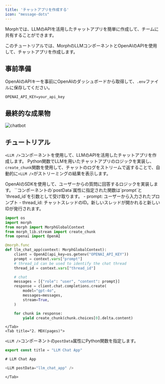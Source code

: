 ```yaml
---
title: 'チャットアプリを作成する'
icon: "message-dots"
---
```


Morphでは、LLMのAPIを活用したチャットアプリを簡単に作成して、チームに共有することができます。

このチュートリアルでは、MorphのLLMコンポーネントとOpenAIのAPIを使用して、チャットアプリを作成します。

## 事前準備

OpenAIのAPIキーを事前にOpenAIのダッシュボードから取得して、`.env`ファイルに保存してください。

```shell .env
OPENAI_API_KEY=your_api_key
```

## 最終的な成果物

![chatbot](/assets/images/docs/tutorial/llm_chat_app.png)

## チュートリアル

`<LLM />`コンポーネントを使用して、LLMのAPIを活用したチャットアプリを作成します。
Python関数でLLMを用いたチャットアプリのロジックを実装し、`create_chunk`関数を使用して、チャットのログをストリームで返することで、自動的に`<LLM />`がストリーミングの結果を表示します。

<Tabs>
    <Tab title="1. Python">
OpenAIのSDKを使用して、ユーザーからの質問に回答するロジックを実装します。
`<LLM />`コンポーネントの`postData`属性に指定された関数は`prompt`と`thread_id`を引数として受け取ります。
- prompt: ユーザーから入力されたプロンプト
- thread_id: チャットスレッドのID。新しいスレッドが開かれると新しいIDが発行されます。

```python
import os
import morph
from morph import MorphGlobalContext
from morph_lib.stream import create_chunk
from openai import OpenAI

@morph.func
def llm_chat_app(context: MorphGlobalContext):
    client = OpenAI(api_key=os.getenv("OPENAI_API_KEY"))
    prompt = context.vars["prompt"]
    # thread_id can be used to identify the chat thread
    thread_id = context.vars["thread_id"]

    # chat
    messages = [{"role": "user", "content": prompt}]
    response = client.chat.completions.create(
        model="gpt-4o",
        messages=messages,
        stream=True,
    )

    for chunk in response:
        yield create_chunk(chunk.choices[0].delta.content)

```
    </Tab>
    <Tab title="2. MDX(pages)">
`<LLM />`コンポーネントの`postData`属性にPython関数を指定します。

```typescript
export const title = "LLM Chat App"

# LLM Chat App

<LLM postData="llm_chat_app" />

```
    </Tab>
</Tabs>
